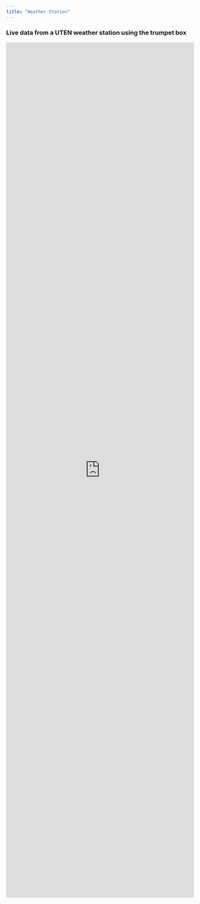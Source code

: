 ```yaml
---
title: "Weather Station"
---
```


### Live data from a UTEN weather station using the trumpet box

<iframe width="100%" height="2300px" frameborder="0" src="https://industrial.ubidots.com/app/dashboards/public/dashboard/fKm8hNZcW40RhT4krdePrBo-FaCljoBFZwvB_O0dQ3c?datePicker=true&embed=true"></iframe>
